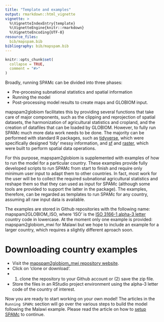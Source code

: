 ```yaml
---
title: "Template and examples"
output: rmarkdown::html_vignette
vignette: >
  %\VignetteIndexEntry{template}
  %\VignetteEngine{knitr::rmarkdown}
  %\VignetteEncoding{UTF-8}
resource_files:
  bib/mapspam.bib
bibliography: bib/mapspam.bib
---
```


```r
knitr::opts_chunk$set(
  collapse = TRUE,
  comment = "#>"
)
```

Broadly, running SPAMc can be divided into three phases:

- Pre-procesing subnational statistics and spatial information
- Running the model
- Post-processing model results to create maps and GLOBIOM input.

mapspam2globiom facilitates this by providing several functions that take care of major components, such as the clipping and reprojection of spatial datasets, the harmonization of agricultural statistics and cropland, and the creation of datafiles that can be loaded by GLOBIOM. However, to fully run SPAMc much more data work needs to be done. The majority can be performed with standard R packages, such as [tidyverse](https://cran.r-project.org/web/packages/tidyverse/index.html), which were specifically designed 'tidy' messy information, and [sf](https://cran.r-project.org/web/packages/sf/index.html) and [raster](https://cran.r-project.org/web/packages/raster/index.html), which were built to perform spatial data operations. 

For this purpose, mapspam2globiom is supplemented with examples of how to run the model for a particular country. These examples provide fully developed scripts to run SPAMc from start to finish and require only minimum user input to adapt them to other countries. In fact, most work for the user will be to collect the required subnational agricultural statistics and reshape them so that they can used as input for SPAMc (although some tools are provided to support the latter in the package). The examples, therefore, can be regarded as templates to run SPAMc for any country, assuming all raw input data is available. 

The examples are stored in Github repositories with the following name: mapspam2GLOBIOM_ISO, where 'ISO' is the [ISO 3166-1 alpha-3 letter](https://en.wikipedia.org/wiki/ISO_3166-1_alpha-3) country code in lowercase. At the moment only one example is provided: mapspam2globiom_mwi for Malawi but we hope to include an example for a larger country, which requires a slightly different aproach soon.


# Downloading country examples

- Visit the [mapspam2globiom_mwi repository website](https://github.com/iiasa/mapspam2globiom_mwi).
- Click on 'clone or download'.
- (1) clone the repository to your Github account or (2) save the zip file.
- Store the files in an RStudio project environment using the alpha-3 letter code of the country of interest.

Now you are ready to start working on your own model! The articles in the `Running SPAMc` section will go over the various steps to build the model following the Malawi example. Please read the article on how to [setup SPAMc](setup.html) to continue.

